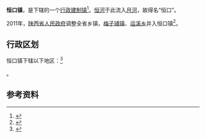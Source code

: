 {{中国乡级行政区|61/09/02/107/000}}

'''恒口镇'''，是{{PRC admin/fullname|61/09/02/107/000|3}}下辖的一个[[行政建制镇|行政建制镇]]<ref>{{PRC admin/ref sgc|{{PRC admin/parent|61/09/02/107/000}}}}</ref>。[[恒河_(汉水支流)|恒河]]于此流入[[月河_(汉水支流)|月河]]，故得名“恒口”。

2011年，[[陕西省人民政府|陕西省人民政府]]调整全省乡镇，[[梅子铺镇|梅子铺镇]]、[[运溪乡|运溪乡]]并入恒口镇<ref>{{Cite web |url=http://www.gov.cn/gzdt/2011-07/07/content_1901351.htm |title=陕西省发布撤乡并镇及部分乡镇行政区划调整公告 |accessdate=2021-05-16 |author= |date=2011-07-07 |work= |publisher=中华人民共和国中央政府网站，来源：陕西省人民政府网站 |quote=撤销安康市汉滨区梅子铺镇、运溪乡并入恒口镇[……] |language=Zh-hans |archive-date=2012-04-19 |archive-url=https://web.archive.org/web/20120419064726/http://www.gov.cn/gzdt/2011-07/07/content_1901351.htm |dead-url=no }}</ref>。

== 行政区划 ==

恒口镇下辖以下地区：<ref>{{PRC admin/ref sgc|61/09/02/107/000}}</ref>

{{PRC admin/children|61/09/02/107/000}}。

== 参考资料 ==

{{reflist}}

{{PRC admin/navcat|61/09/02/107/000}}
{{陕西行政区划小作品}}